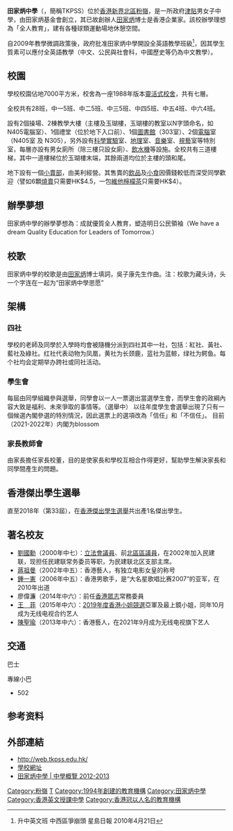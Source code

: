 {{otheruses|田家炳中学列表|other=其它的田家炳中学}}
{{Infobox School
| name = 田家炳中學
| other_name = <nowiki>TKPSS、田中、田家炳</nowiki>
| image = [[File:Tin_Ka_Ping_Secondary_School_(full_view_and_sky-blue_version).JPG|280px]]
| motto = 思明至善
| established = 1994年
| type = 津貼男女中學
| affiliation = [[田家炳基金有限公司|田家炳基金有限公司]]
| district = [[香港北區|北區]]
| grades = 中一至中六級
| president = 田榮先先生
| principal = 陳雨翰先生
| vice_principal = 王孝和先生，張震洋先生，鍾偉德先生，羅嘉倫先生
| dean = 
| college = 
| house = 紅、黃、藍、綠
| sc = 
| cs = 
| faculty = 
| staff = 64人
| students = 700-800人
| athletics = 
| conference = 籃球隊、羽毛球隊、彈網隊、乒乓球隊、排球隊、游泳隊、花式跳繩隊、手球隊、足球隊、田徑隊
| colors = 藍
| mascot = 
| magazine = 《田中報》、《並放集》、《橋》、《Writing Scripters》、《TINspiration》
| location = [[香港|香港]][[新界|新界]][[粉嶺|粉嶺]]維翰路1號
| free_label = 
| free_text = 
| free_label2 = 
| free_text2 = 
| free_label3 = 
| free_text3 = 
| information = （+852) 2673 1778
| website = http://web.tkpss.edu.hk/
}}

'''田家炳中學'''（{{lang-en|Tin Ka Ping Secondary School}}，簡稱TKPSS）位於[[香港|香港]][[新界|新界]][[香港北區|北區]][[粉嶺|粉嶺]]，是一所政府[[津貼學校|津貼]]男女子中學，由田家炳基金會創立，其已故創辦人[[田家炳|田家炳]]博士是香港企業家。該校辦學理想為「全人教育」，建有各種球類運動場地休憩空間。

自2009年教學微調政策後，政府批准田家炳中學開設全英語教學班級<ref>升中英文班 中西區爭崩頭 星島日報 2010年4月21日</ref>，因其學生質素可以應付全英語教學（中文、公民與社會科，中國歷史等仍為中文教學）。

==校園==
學校校園佔地7000平方米，校舍為一座1988年版本[[靈活式校舍|靈活式校舍]]，共有七層。
 
全校共有28班，中一5班、中二5班、中三5班、中四5班、中五4班、中六4班。
 
設有2個操場、2棟教學大樓（主樓及玉瑚樓，玉瑚樓的教室以N字頭命名，如N405電腦室）、1個禮堂（位於地下入口前）、1個[[圖書館|圖書館]]（303室）、2個[[電腦|電腦]]室（N405室 及 N305），另外設有[[科學實驗|科學實驗]]室、[[地理|地理]]室、[[音樂|音樂]]室、[[視藝|視藝]]室等特別室，每層亦設有男女廁所（除三樓只設女廁）、[[飲水機|飲水機]]等設施。全校共有三道樓梯，其中一道樓梯位於玉瑚樓末端，其餘兩道均位於主樓的頭和尾。
 
地下設有一個[[小賣部|小賣部]]，由美利經營。其售賣的[[飲品|飲品]]及[[小食|小食]]因價錢較低而深受同學歡迎（譬如6顆[[燒賣|燒賣]]只需要HK$4.5，一包[[維他檸檬茶|維他檸檬茶]]只需要HK$4）。
{{fact|不过，同样由美利负责的午膳餐盒则饱受诟病，据学生透露，其味道实在是难以下咽}}

== 辦學夢想 ==
田家炳中學的辦學夢想為：成就優質全人教育，塑造明日公民領袖（We have a dream Quality Education for Leaders of Tomorrow.）

==校歌==
田家炳中學的校歌是由[[田家炳|田家炳]]博士填詞，吳子康先生作曲。注：校歌为藏头诗，头一个字连在一起为“田家炳中學思愿”
<!-- 请不要添加歌词，以免侵犯版权 -->

==架構==
===四社===
學校的老師及同學於入學時均會被隨機分派到四社其中一社，包括：紅社、黃社、藍社及綠社。红社代表动物为凤凰，黄社为长颈鹿，蓝社为蓝鲸，绿社为鳄鱼。每个社均会定期举办跨社或同社活动。

===學生會===
每屆由同學組織參與選舉，同學會以一人一票選出當選學生會，而學生會的政綱內容大致是福利、未來爭取的事情等。（選舉中）
以往年度學生會選舉出現了只有一個候選內閣參選的特別情況，因此選票上的選項改為「信任」和「不信任」。
目前（2021-2022年）内閣为blossom

===家長教師會===
由家長擔任家長校董，目的是使家長和學校互相合作得更好，幫助學生解決家長和同學間產生的問題。

==香港傑出學生選舉 ==
直至2018年（第33屆），在[[香港傑出學生選舉|香港傑出學生選舉]]共出產1名傑出學生。

==著名校友==
* [[劉國勳|劉國勳]]{{MH|nocat}}{{JP|nocat}}（2000年中七）：[[區議會（第一）功能界別|立法會議員]]、前[[北區區議會|北區區議員]]，在2002年加入民建联，现担任民建联常务委员等职，为民建联北区支部主席。
* [[蔣祖曼|蔣祖曼]]（2002年中五）：香港藝人，有独立电影女皇的称号
* [[鍾一憲|鍾一憲]]（2006年中五）：香港男歌手，是“大名星歌唱比赛2007”的亚军，在2010年出道
* 廖偉濂（2014年中六）：前任[[香港眾志|香港眾志]]常務委員
* [[王菲_(香港小姐)|王　菲]]（2015年中六）：[[2019年度香港小姐競選|2019年度香港小姐競選]]亞軍及最上鏡小姐，同年10月成为无线电视合约艺人
* [[陳聖瑜|陳聖瑜]]（2013年中六）：香港藝人，在2021年9月成为无线电视旗下艺人

==交通==
;巴士
{{九龍新界巴士簡單列表|76K|70K|78K|270A|270B|270P|270S|273A|273D|278P|278X|279X|270D|277E|277P|261X|70R|R270|T270|T277|W3}}
{{過海隧道巴士簡單列表|678|978|978B|R673|R678}}
{{大嶼山巴士簡單列表|A43|E43|NA43|N42A|X43|R41}}
;專線小巴
*502

==参考资料==
{{Reflist}}

==外部連結==
*http://web.tkpss.edu.hk/ {{Wayback|url=http://web.tkpss.edu.hk/ |date=20060423050849 }}
*[https://web.archive.org/web/20110721091856/http://web.tkpss.edu.hk/index_chi.html 學校網址{{zh}}]
*[http://www.chsc.hk/ssp2012/sch_detail1.php?lang_id=2&chg_district_id=1&sch_id=344&return_page=sch_list.php%3Flang_id%3D2%26chg_district_id%3D1%26search_mode%3D%26frmMode%3Dpagebreak%26district_id%3D12%26page%3D  田家炳中學 | 中學概覽 2012-2013 {{zh}}]{{dead link|date=2018年3月 |bot=InternetArchiveBot |fix-attempted=yes }}

[[Category:粉嶺|Category:粉嶺]]
[[Category:北區中學_(香港)|T]]
[[Category:1994年創建的教育機構|Category:1994年創建的教育機構]]
[[Category:田家炳中學|Category:田家炳中學]]
[[Category:香港英文授課中學|Category:香港英文授課中學]]
[[Category:香港冠以人名的教育機構|Category:香港冠以人名的教育機構]]
